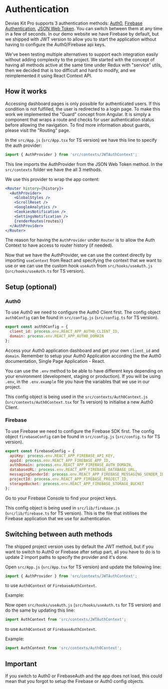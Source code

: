 # Authentication

Devias Kit Pro supports 3 authentication methods: <a href="https://auth0.com/">Auth0</a>, <a href="https://firebase.google.com/docs/auth">Firebase Authentication</a>, <a href="https://jwt.io/">JSON Web Token</a>. You can switch between them at any time in a few of seconds. In our demo website we have Firebase by default, but we shipped with JWT version to allow you to start the application without having to configure the Auth0/Firebase api keys.

We've been testing multiple alternatives to support each integration easily without adding complexity to the project. We started with the concept of having all methods active at the same time under Redux with "service" utils, then we decided that is too difficult and hard to modify, and we reimplemented it using React Context API.

## How it works

Accessing dashboard pages is only possible for authenticated users. If this condition is not fulfilled, the user is redirected to a login page. To make this work we implemented the "Guard" concept from Angular. It is simply a component that wraps a route and checks for user authentication status before allowing the navigation. To find more information about guards, please visit the "Routing" page.

In the `src/App.js` (`src/App.tsx` for TS version) we have this line to specify the auth provider:

```js
import { AuthProvider } from 'src/contexts/JWTAuthContext';
```

This line imports the AuthProvider from the JSON Web Token method. In the `src/contexts` folder we have the all 3 methods.

We use this provider to wrap the app content:

```jsx
<Router history={history}>
  <AuthProvider>
    <GlobalStyles />
    <ScrollReset />
    <GoogleAnalytics />
    <CookiesNotification />
    <SettingsNotification />
    {renderRoutes(routes)}
  </AuthProvider>
</Router>
```

The reason for having the `AuthProvider` under `Router` is to allow the Auth Context to have access to router history (if needed).

Now that we have the AuthProvider, we can use the context directly by importing `useContext` from React and specifying the context that we want to use or we can use the custom hook `useAuth` from `src/hooks/useAuth.js` (`src/hooks/useAuth.ts` for TS version).

## Setup (optional)

### Auth0

To use Auth0 we need to configure the Auth0 Client first. The config object `auth0Config` can be found in `src/config.js` (`src/config.ts` for TS version).

```js
export const auth0Config = {
  client_id: process.env.REACT_APP_AUTH0_CLIENT_ID,
  domain: process.env.REACT_APP_AUTH0_DOMAIN
};
```

Access your Auth0 application dashboard and get your own `client_id` and `domain`. Remember to setup your Auth0 Application according the the Auth0 documentation, Single Page Application - React.

You can use the `.env` method to be able to have different keys depending on your environment (development, staging or production). If you will be using `.env`, in the `.env.example` file you have the variables that we use in our project.

This config object is being used in the `src/contexts/Auth0Context.js` (`src/contexts/Auth0Context.tsx` for Ts version) to initialise a new Auth0 Client.

### Firebase

To use Firebase we need to configure the Firebase SDK first. The config object `firebaseConfig` can be found in `src/config.js` (`src/config.ts` for TS version).

```js
export const firebaseConfig = {
  apiKey: process.env.REACT_APP_FIREBASE_API_KEY,
  appId: process.env.REACT_APP_FIREBASE_APP_ID,
  authDomain: process.env.REACT_APP_FIREBASE_AUTH_DOMAIN,
  databaseURL: process.env.REACT_APP_FIREBASE_DATABASE_URL,
  messagingSenderId: process.env.REACT_APP_FIREBASE_MESSAGING_SENDER_ID,
  projectId: process.env.REACT_APP_FIREBASE_PROJECT_ID,
  storageBucket: process.env.REACT_APP_FIREBASE_STORAGE_BUCKET
};
```
Go to your Firebase Console to find your project keys.

This config object is being used in `src/lib/firebase.js` (`src/lib/firebase.ts` for TS version). This is the file that initilises the Firebase application that we use for authentication.

## Switching between auth methods

The shipped project version uses by default the JWT method, but if you want to switch to Auth0 or Firebase after setup part, all you have to do is to update 2 import paths to specify the provider and it's done.

Open `src/App.js` (`src/App.tsx` for TS version) and update the following line:

```js
import { AuthProvider } from 'src/contexts/JWTAuthContext';
```

to use `Auth0Context` or `FirebaseAuthContext`.

Example:


Now open `src/hooks/useAuth.js` (`src/hooks/useAuth.ts` for TS version) and do the same by updating this line:

```js
import AuthContext from 'src/contexts/JWTAuthContext';
```

to use `Auth0Context` or `FirebaseAuthContext`.

Example:

```js
import AuthContext from 'src/contexts/Auth0Context';
```

## Important

If you switch to Auth0 or FirebaseAuth and the app does not load, this could mean that you forgot to setup the Firebase or Auth0 config objects.
